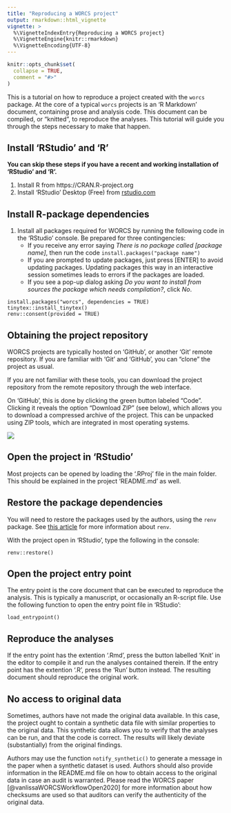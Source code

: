 ```yaml
---
title: "Reproducing a WORCS project"
output: rmarkdown::html_vignette
vignette: >
  %\VignetteIndexEntry{Reproducing a WORCS project}
  %\VignetteEngine{knitr::rmarkdown}
  %\VignetteEncoding{UTF-8}
---
```


```r
knitr::opts_chunk$set(
  collapse = TRUE,
  comment = "#>"
)
```

This is a tutorial on how to reproduce a project created with the `worcs` package.
At the core of a typical `worcs` projects is an 'R Markdown' document,
containing prose and analysis code.
This document can be compiled, or "knitted", to reproduce the analyses.
This tutorial will guide you through the steps necessary to make that happen.

## Install 'RStudio' and 'R'

**You can skip these steps if you have a recent and working installation of 'RStudio' and 'R'.**

1. Install R from https://CRAN.R-project.org
1. Install 'RStudio' Desktop (Free) from [rstudio.com](https://www.rstudio.com/products/rstudio/download/)

## Install R-package dependencies

1. Install all packages required for WORCS by running the following code in the 'RStudio' console. Be prepared for three contingencies:  
    + If you receive any error saying *There is no package called [package name]*, then run the code `install.packages("package name")`  
    + If you are prompted to update packages, just press [ENTER] to avoid updating packages. Updating packages this way in an interactive session sometimes leads to errors if the packages are loaded.  
    + If you see a pop-up dialog asking *Do you want to install from sources the package which needs compilation?*, click *No*.

```
install.packages("worcs", dependencies = TRUE)
tinytex::install_tinytex()
renv::consent(provided = TRUE)
```

## Obtaining the project repository

WORCS projects are typically hosted on 'GitHub', or another 'Git' remote repository.
If you are familiar with 'Git' and 'GitHub', you can "clone" the project as usual.

If you are not familiar with these tools, you can download the project repository from the remote repository through the web interface.

On 'GitHub', this is done by clicking the green button labeled "Code". Clicking it reveals the option "Download ZIP" (see below), which allows you to download a compressed archive of the project.
This can be unpacked using ZIP tools, which are integrated in most operating systems.

![](github_download.png)

## Open the project in 'RStudio'

Most projects can be opened by loading the '.RProj' file in the main folder.
This should be explained in the project 'README.md' as well.

## Restore the package dependencies

You will need to restore the packages used by the authors, using the `renv` package.
See [this article](https://rstudio.github.io/renv/articles/renv.html) for more information about `renv`.

With the project open in 'RStudio', type the following in the console:

```
renv::restore()
```

## Open the project entry point

The entry point is the core document that can be executed to reproduce the analysis.
This is typically a manuscript, or occasionally an R-script file.
Use the following function to open the entry point file in 'RStudio':

```
load_entrypoint()
```

## Reproduce the analyses

If the entry point has the extention '.Rmd', press the button labelled 'Knit' in the editor to compile it and run the analyses contained therein. If the entry point has the extention '.R', press the 'Run' button instead.
The resulting document should reproduce the original work.

## No access to original data

Sometimes, authors have not made the original data available.
In this case, the project ought to contain a synthetic data file with similar properties
to the original data.
This synthetic data allows you to verify that the analyses can be run,
and that the code is correct.
The results will likely deviate (substantially) from the original findings.

Authors may use the function `notify_synthetic()` to generate a message in the paper when a synthetic dataset is used.
Authors should also provide information in the README.md file on how to obtain access to the original data in case an audit is warranted.
Please read the WORCS paper [@vanlissaWORCSWorkflowOpen2020] for more information about how checksums are used so that auditors can verify the authenticity of the original data.

